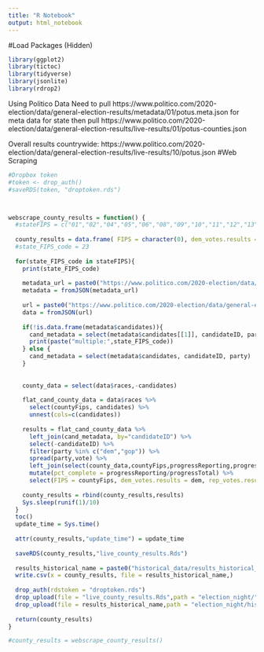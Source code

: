 ```yaml
---
title: "R Notebook"
output: html_notebook
---
```



#Load Packages
(Hidden)
```r
library(ggplot2)
library(tictoc)
library(tidyverse)
library(jsonlite)
library(rdrop2)
```

Using Politico Data
Need to pull https://www.politico.com/2020-election/data/general-election-results/metadata/01/potus.meta.json for meta data for state
then pull https://www.politico.com/2020-election/data/general-election-results/live-results/01/potus-counties.json

Overall results countrywide: https://www.politico.com/2020-election/data/general-election-results/live-results/10/potus.json
#Web Scraping
```r
#Dropbox token
#token <- drop_auth()
#saveRDS(token, "droptoken.rds")



webscrape_county_results = function() {
  #stateFIPS = c("01","02","04","05","06","08","09","10","11","12","13","15","16","17","18","19","20","21","22","23","24","25","26","27","28","29","30","31","32","33","34","35","36","37","38","39","40","41","42","44","45","46","47","48","49","50","51","53","54","55","56")
  
  county_results = data.frame( FIPS = character(0), dem_votes.results = numeric(0), rep_votes.results = numeric(0), pct_complete = numeric(0), progressReporting = numeric(0), progressTotal = numeric(0),stringsAsFactors = FALSE)
  #state_FIPS_code = 23
  
  for(state_FIPS_code in stateFIPS){
    print(state_FIPS_code)
    
    metadata_url = paste0("https://www.politico.com/2020-election/data/general-election-results/metadata/",state_FIPS_code,"/potus.meta.json")
    metadata = fromJSON(metadata_url)
    
    url = paste0("https://www.politico.com/2020-election/data/general-election-results/live-results/",state_FIPS_code,"/potus-counties.json")
    data = fromJSON(url)
    
    if(!is.data.frame(metadata$candidates)){
      cand_metadata = select(metadata$candidates[[1]], candidateID, party)
      print(paste("multiple:",state_FIPS_code))
    } else {
      cand_metadata = select(metadata$candidates, candidateID, party)  
    }
    
    
    county_data = select(data$races,-candidates)
    
    flat_cand_county_data = data$races %>%
      select(countyFips, candidates) %>%
      unnest(cols=c(candidates))
    
    results = flat_cand_county_data %>%
      left_join(cand_metadata, by="candidateID") %>% 
      select(-candidateID) %>%
      filter(party %in% c("dem","gop")) %>%
      spread(party,vote) %>%
      left_join(select(county_data,countyFips,progressReporting,progressTotal), by="countyFips") %>%
      mutate(pct_complete = progressReporting/progressTotal) %>%
      select(FIPS = countyFips, dem_votes.results = dem, rep_votes.results = gop, pct_complete,  progressReporting, progressTotal)
    
    county_results = rbind(county_results,results)
    Sys.sleep(runif(1)/10)
  }
  toc()
  update_time = Sys.time()
  
  attr(county_results,"update_time") = update_time
  
  saveRDS(county_results,"live_county_results.Rds")
  
  results_historical_name = paste0("historical_data/results_historical_",gsub(":","_",gsub(" ","_",strftime(update_time))),".csv")
  write.csv(x = county_results, file = results_historical_name,)
  
  drop_auth(rdstoken = "droptoken.rds")
  drop_upload(file = "live_county_results.Rds",path = "election_night/")#,mode = "overwrite")
  drop_upload(file = results_historical_name,path = "election_night/historical_data/")
  
  return(county_results)
}

#county_results = webscrape_county_results()
```




